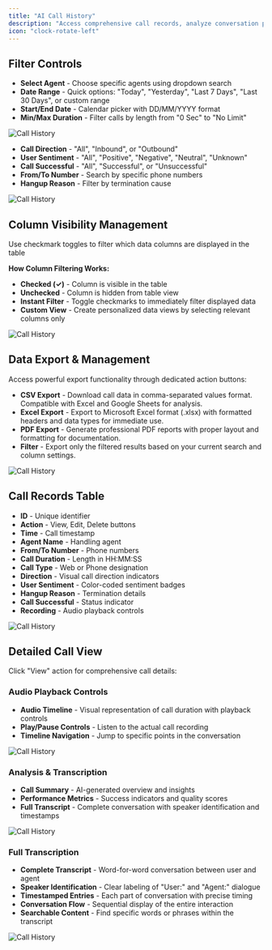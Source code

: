 ```yaml
---
title: "AI Call History"
description: "Access comprehensive call records, analyze conversation patterns, and track customer interactions across your AI call system with advanced filtering and search capabilities."
icon: "clock-rotate-left"
---
```

## Filter Controls

- **Select Agent** - Choose specific agents using dropdown search
- **Date Range** - Quick options: "Today", "Yesterday", "Last 7 Days", "Last 30 Days", or custom range
- **Start/End Date** - Calendar picker with DD/MM/YYYY format
- **Min/Max Duration** - Filter calls by length from "0 Sec" to "No Limit"

![Call History](/images/ai/call-history/primaryfilter.png)
 
- **Call Direction** - "All", "Inbound", or "Outbound"
- **User Sentiment** - "All", "Positive", "Negative", "Neutral", "Unknown"
- **Call Successful** - "All", "Successful", or "Unsuccessful"
- **From/To Number** - Search by specific phone numbers
- **Hangup Reason** - Filter by termination cause

![Call History](/images/ai/call-history/advancefilter.png)

## Column Visibility Management
Use checkmark toggles to filter which data columns are displayed in the table

**How Column Filtering Works:**
- **Checked (✓)** - Column is visible in the table
- **Unchecked** - Column is hidden from table view
- **Instant Filter** - Toggle checkmarks to immediately filter displayed data
- **Custom View** - Create personalized data views by selecting relevant columns only

![Call History](/images/ai/call-history/filter-options.png)

## Data Export & Management
Access powerful export functionality through dedicated action buttons:

- **CSV Export** - Download call data in comma-separated values format. Compatible with Excel and Google Sheets for analysis.
- **Excel Export** - Export to Microsoft Excel format (.xlsx) with formatted headers and data types for immediate use.
- **PDF Export** - Generate professional PDF reports with proper layout and formatting for documentation.
- **Filter** - Export only the filtered results based on your current search and column settings.

![Call History](/images/ai/call-history/cvc-pdf.png)



## Call Records Table
- **ID** - Unique identifier 
- **Action** - View, Edit, Delete buttons
- **Time** - Call timestamp 
- **Agent Name** - Handling agent 
- **From/To Number** - Phone numbers 
- **Call Duration** - Length in HH:MM:SS 
- **Call Type** - Web or Phone designation
- **Direction** - Visual call direction indicators
- **User Sentiment** - Color-coded sentiment badges
- **Hangup Reason** - Termination details 
- **Call Successful** - Status indicator 
- **Recording** - Audio playback controls

![Call History](/images/ai/call-history/id.png)

## Detailed Call View

Click "View" action for comprehensive call details:

### Audio Playback Controls
- **Audio Timeline** - Visual representation of call duration with playback controls
- **Play/Pause Controls** - Listen to the actual call recording
- **Timeline Navigation** - Jump to specific points in the conversation

![Call History](/images/ai/call-history/header.png)

### Analysis & Transcription
- **Call Summary** - AI-generated overview and insights
- **Performance Metrics** - Success indicators and quality scores
- **Full Transcript** - Complete conversation with speaker identification and timestamps

![Call History](/images/ai/call-history/conversation-analysis.png)

### Full Transcription
- **Complete Transcript** - Word-for-word conversation between user and agent
- **Speaker Identification** - Clear labeling of "User:" and "Agent:" dialogue
- **Timestamped Entries** - Each part of conversation with precise timing
- **Conversation Flow** - Sequential display of the entire interaction
- **Searchable Content** - Find specific words or phrases within the transcript

![Call History](/images/ai/call-history/transcription.png)
